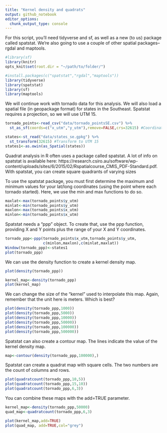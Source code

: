 ```yaml
---
title: "Kernel density and quadrats"
output: github_notebook
editor_options: 
  chunk_output_type: console
---
```


For this script, you'll need tidyverse and sf, as well as a new (to us) package called spatstat. We're also going to use a couple of other spatial packages--rgdal and maptools.

```r
#library(sf)
library(knitr)
opts_knit$set(root.dir = "~/path/to/folder/")

#install.packages(c("spatstat","rgdal","maptools"))
library(tidyverse)
library(spatstat)
library(sf)
library(maptools)
```

We will continue work with tornado data for this analysis. We will also load a spatial file (in geopackage format) for states in the Southeast. Spatstat requires a projection, so we will use UTM 15.

```r
tornado_points<-read_csv("data/tornado_pointsSE.csv") %>%
  st_as_sf(coords=c("x_utm","y_utm"),remove=FALSE,crs=32615) #Coordinate system is UTM 15

states<-st_read("data/states_se.gpkg") %>%
  st_transform(32615) #Transform to UTM 15
states1<-as.owin(as_Spatial(states))
```

Quadrat analysis in R often uses a package called spatstat. A lot of info on spatstat is available here: https://research.csiro.au/software/wp-content/uploads/sites/6/2015/02/Rspatialcourse_CMIS_PDF-Standard.pdf. With spatstat, you can create square quadrants of varying sizes

To use the spatstat package, you must first determine the maximum and minimum values for your lat/long coordinates (using the point where each tornado started). Here, we use the min and max functions to do so.

```r
maxlat<-max(tornado_points$y_utm)
minlat<-min(tornado_points$y_utm)
maxlon<-max(tornado_points$x_utm)
minlon<-min(tornado_points$x_utm)
```

Spatstat needs a "ppp" object. To create that, use the ppp function, providing X and Y points plus the range of your X and Y coordinates.

```r
tornado_ppp<-ppp(tornado_points$x_utm,tornado_points$y_utm,
                 c(minlon,maxlon),c(minlat,maxlat))
Window(tornado_ppp)<-states1
plot(tornado_ppp)
```

We can use the density function to create a kernel density map.

```r
plot(density(tornado_ppp))

kernel_map<-density(tornado_ppp)
plot(kernel_map)
```

We can change the size of the "kernel" used to interpolate this map. Again, remember that the unit here is meters. Which is best?

```r
plot(density(tornado_ppp,1000))
plot(density(tornado_ppp,5000))
plot(density(tornado_ppp,10000))
plot(density(tornado_ppp,50000))
plot(density(tornado_ppp,100000))
plot(density(tornado_ppp,500000))
```

Spatstat can also create a contour map. The lines indicate the value of the kernel density map.

```r
map<-contour(density(tornado_ppp,100000),)
```

Spatstat can create a quadrat map with square cells. The two numbers are the count of columns and rows.

```r
plot(quadratcount(tornado_ppp,10,5)) 
plot(quadratcount(tornado_ppp,15,10)) 
plot(quadratcount(tornado_ppp,6,3)) 
```

You can combine these maps with the add=TRUE parameter.
```r
kernel_map<-density(tornado_ppp,50000)
quad_map<-quadratcount(tornado_ppp,6,3)

plot(kernel_map,add=TRUE)
plot(quad_map, add=TRUE,col="grey")
```